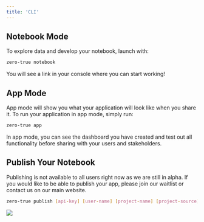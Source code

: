 ```yaml
---
title: 'CLI'
---
```


## Notebook Mode

To explore data and develop your notebook, launch with:

```bash
zero-true notebook
```

You will see a link in your console where you can start working!

## App Mode

App mode will show you what your application will look like when you share it. To run your application in app mode, simply run:

```bash
zero-true app
```

In app mode, you can see the dashboard you have created and test out all functionality before sharing with your users and stakeholders.

## Publish Your Notebook

Publishing is not available to all users right now as we are still in alpha. If you would like to be able to publish your app, please join our waitlist or contact us on our main website.

```bash
zero-true publish [api-key] [user-name] [project-name] [project-source]
```

<Frame>
  <img src="/images/dependencies.png" />
</Frame>




